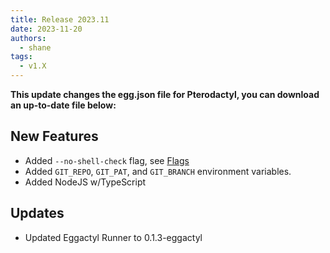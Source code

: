 ```yaml
---
title: Release 2023.11
date: 2023-11-20
authors:
  - shane
tags:
  - v1.X
---
```



**This update changes the egg.json file for Pterodactyl, you can download an up-to-date file below:**

<LinkCard
  title="Egg File Download"
  href="https://cdn.eggactyl.cloud/files/egg.json"
/>

## New Features

- Added `--no-shell-check` flag, see [Flags](/flags)
- Added `GIT_REPO`, `GIT_PAT`, and `GIT_BRANCH` environment variables.
- Added NodeJS w/TypeScript

## Updates

- Updated Eggactyl Runner to 0.1.3-eggactyl
